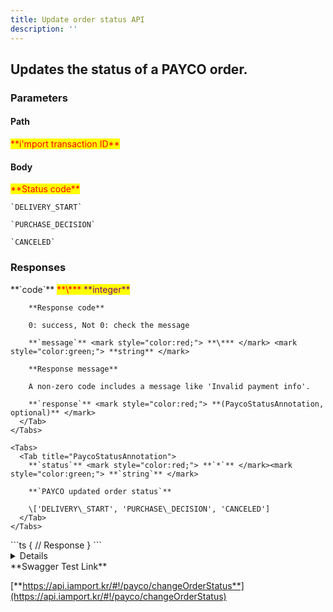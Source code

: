 ```yaml
---
title: Update order status API
description: ''
---
```



## Updates the status of a PAYCO order.

<Swagger method="post" path="/payco/orders/status/{imp_uid}" baseUrl="https://api.iamport.kr" summary="Updates the status of a PAYCO order.">
  <SwaggerDescription />

  ### Parameters

  #### Path

  <SwaggerParameter name="imp_uid" type="String" required="true">
    <mark style="color:red;">
      **i'mport transaction ID**
    </mark>
  </SwaggerParameter>

  #### Body

  <SwaggerParameter name="status" type="String" required="true">
    <mark style="color:red;"> **Status code** </mark>

    `DELIVERY_START`

    `PURCHASE_DECISION`

    `CANCELED`
  </SwaggerParameter>

  ### Responses

  <SwaggerResponse status="200: OK" description="Success">
    <Tabs>
      <Tab title="PaycoStatusResponse">
        **`code`** <mark style="color:red;"> **\*** </mark> <mark style="color:purple;"> **integer** </mark>

        **Response code**

        0: success, Not 0: check the message

        **`message`** <mark style="color:red;"> **\*** </mark> <mark style="color:green;"> **string** </mark>

        **Response message**

        A non-zero code includes a message like 'Invalid payment info'.

        **`response`** <mark style="color:red;"> **(PaycoStatusAnnotation, optional)** </mark>
      </Tab>
    </Tabs>

    <Tabs>
      <Tab title="PaycoStatusAnnotation">
        **`status`** <mark style="color:red;"> **`*`** </mark><mark style="color:green;"> **`string`** </mark>

        **`PAYCO updated order status`**

        \['DELIVERY\_START', 'PURCHASE\_DECISION', 'CANCELED']
      </Tab>
    </Tabs>
  </SwaggerResponse>

  <SwaggerResponse status="401: Unauthorized" description="Missing or invalid token">
    ```ts
    {
      // Response
    }
    ```
  </SwaggerResponse>
</Swagger>

<Details>
  <p slot="summary">Response Model Schema</p>

  ```json
  {
    "code": 0,
    "message": "string",
    "response": {
      "status": "DELIVERY_START"
    }
  }
  ```
</Details>

<Hint style="success">
  **Swagger Test Link**

  [**https://api.iamport.kr/#!/payco/changeOrderStatus**](https://api.iamport.kr/#!/payco/changeOrderStatus)
</Hint>

